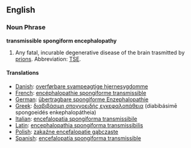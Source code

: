 {{Wikipedia}}
==English==

===Noun Phrase===
'''transmissible spongiform encephalopathy'''

#Any fatal, incurable degenerative disease of the brain trasmitted by [[prion]]s. Abbreviation: [[TSE]].

====Translations====
*[[Danish]]: [[overførbare svampeagtige hjernesygdomme]]
*[[French]]: [[encéphalopathie spongiforme transmissible]]
*[[German]]: [[übertragbare spongiforme Enzephalopathie]]
*[[Greek]]: [[διαβιβάσιμη σπογγοειδής εγκεφαλοπάθεια]] (diabibásimē spongoeidés enkephalopátheia)
*[[Italian]]: [[encefalopatia spongiforma transmissibile]]
*[[Latin]]: [[encephalopathia spongiforma transmissibilis]]
*[[Polish]]: [[zakaźne encefalopatie gąbczaste]]
*[[Spanish]]: [[encefalopatía spongiforma transmissible]]